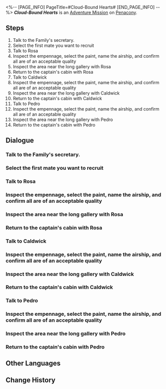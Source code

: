 <%-- [PAGE_INFO]
PageTitle=#Cloud-Bound Hearts#
[END_PAGE_INFO] --%>
{{Stub|Dialogue.}}
{{Mission Infobox
|id            = 2030501
|title         = 
|image         = <!--Mission Cloud-Bound Hearts.png-->
|type          = Adventure
|event_name    = 
|chapter       = 
|requirements  = [[Trailblaze Mission]] ''[[Stranger in a Strange Land]]'' completed
|summary       = <!--official mission summary from Fate's Atlas-->
|characters    = Trailblazer; Rosa; Caldwick; Pedro
|startLocation = [[Penacony]] - [[Radiant Feldspar]]
|world         = Penacony
|area          = Radiant Feldspar
|prev          = 
|next          = 
|rewards       = Trailblaze EXP*100; Stellar Jade*30; Traveler's Guide*3; Clock Credits*360; Credit*30,000
}}
'''''Cloud-Bound Hearts''''' is an [[Adventure Mission]] on [[Penacony]].

==Steps==
# Talk to the Family's secretary.
# Select the first mate you want to recruit
# Talk to Rosa
# Inspect the empennage, select the paint, name the airship, and confirm all are of an acceptable quality
# Inspect the area near the long gallery with Rosa
# Return to the captain's cabin with Rosa
# Talk to Caldwick
# Inspect the empennage, select the paint, name the airship, and confirm all are of an acceptable quality
# Inspect the area near the long gallery with Caldwick
# Return to the captain's cabin with Caldwick
# Talk to Pedro
# Inspect the empennage, select the paint, name the airship, and confirm all are of an acceptable quality
# Inspect the area near the long gallery with Pedro
# Return to the captain's cabin with Pedro

<!--
==Gameplay Notes==

--><!--
==Trial Character==

-->
==Dialogue==
{{Stub Dialogue}}
===Talk to the Family's secretary.===
{{Mission Description|type=adventure|location=<!--to be added-->|The Family's secretary has something to discuss with you in detail in person. It seems to be about the transfer of Radiant Feldspar's ownership.}}
{{Dialogue Start}}
:{{tx}}
{{Dialogue End}}

===Select the first mate you want to recruit===
{{Mission Description|type=adventure|location=<!--to be added-->|update|The Family's secretary is handing over the responsibilities of the Radiant Feldspar to you. It's time to recruit a reliable first mate for your airship.}}
{{Dialogue Start}}
:{{tx}}
{{Dialogue End}}

===Talk to Rosa===
{{Mission Description|type=adventure|location=Radiant Feldspar|update|You have hired Rosa, a Halovian, as the new first mate to manage your airship. On her first day reporting to duty, you want to hear her thoughts on airship affairs.}}
{{Dialogue Start}}
:{{tx}}
{{Dialogue End}}

===Inspect the empennage, select the paint, name the airship, and confirm all are of an acceptable quality===
{{Mission Description|type=adventure|location=Radiant Feldspar|update|You and Rosa inspect the airship's empennage. As she raises the business of changing the empennage paint and naming the airship, several ideas come to your mind...}}
{{Dialogue Start}}
:{{tx}}
{{Dialogue End}}

===Inspect the area near the long gallery with Rosa===
{{Mission Description|type=adventure|location=Radiant Feldspar|update|Rosa invites you to inspect the long gallery together. Some affairs seem to require your attention.}}
{{Dialogue Start}}
:{{tx}}
{{Dialogue End}}

===Return to the captain's cabin with Rosa===
{{Mission Description|type=adventure|location=<!--to be added-->|update|Rosa invites you to return to the captain's cabin together. Some affairs seem to require your attention.}}
{{Dialogue Start}}
:{{tx}}
{{Dialogue End}}

===Talk to Caldwick===
{{Mission Description|type=adventure|location=Radiant Feldspar|update|You have hired Caldwick, an Intellitron, as the new first mate to manage your airship. On his first day reporting to duty, you want to hear his thoughts on airship affairs.}}
{{Dialogue Start}}
:{{tx}}
{{Dialogue End}}

===Inspect the empennage, select the paint, name the airship, and confirm all are of an acceptable quality===
{{Mission Description|type=adventure|location=Radiant Feldspar|update|You and Caldwick inspect the airship's empennage. As he raises the business of changing the empennage paint and naming the airship, several ideas come to your mind...}}
{{Dialogue Start}}
:{{tx}}
{{Dialogue End}}

===Inspect the area near the long gallery with Caldwick===
{{Mission Description|type=adventure|location=Radiant Feldspar|update|Caldwick invites you to inspect the long gallery together. Some affairs seem to require your attention.}}
{{Dialogue Start}}
:{{tx}}
{{Dialogue End}}

===Return to the captain's cabin with Caldwick===
{{Mission Description|type=adventure|location=<!--to be added-->|update|Caldwick invites you to return to the captain's cabin together. Some affairs seem to require your attention.}}
{{Dialogue Start}}
:{{tx}}
{{Dialogue End}}

===Talk to Pedro===
{{Mission Description|type=adventure|location=Radiant Feldspar|update|You have hired Pedro, a Pepeshi, as the new first mate to manage your airship. On his first day reporting to duty, you want to hear his thoughts on airship affairs.}}
{{Dialogue Start}}
:{{tx}}
{{Dialogue End}}

===Inspect the empennage, select the paint, name the airship, and confirm all are of an acceptable quality===
{{Mission Description|type=adventure|location=Radiant Feldspar|update|You and Pedro inspect the airship's empennage. As he raises the business of changing the empennage paint and naming the airship, several ideas come to your mind...}}
{{Dialogue Start}}
:{{tx}}
{{Dialogue End}}

===Inspect the area near the long gallery with Pedro===
{{Mission Description|type=adventure|location=Radiant Feldspar|update|Pedro invites you to inspect the long gallery together. Some affairs seem to require your attention.}}
{{Dialogue Start}}
:{{tx}}
{{Dialogue End}}

===Return to the captain's cabin with Pedro===
{{Mission Description|type=adventure|location=Radiant Feldspar|update|Pedro invites you to return to the captain's cabin together. Some affairs seem to require your attention.}}
{{Dialogue Start}}
:{{tx}}
{{Dialogue End}}

==Other Languages==
{{Other Languages
|en   = Cloud-Bound Hearts
|zhs  = 云帆归心
|zht  = 雲帆歸心
|ja   = 帰りの帆を張る心
|ko   = 구름에 엮은 마음
|es   = Nostalgia del cielo
|fr   = Retour à bon port
|ru   = Сердца в облаках
|th   = ผูกใจกับการล่องเมฆา
|vi   = Cánh Buồm Trở Về Trái Tim
|de   = Herzen durch die Wolken
|id   = Awan Berlayar ke Hati
|pt   = Nostalgia de Vento em Popa
}}

==Change History==
{{Change History|2.3}}
